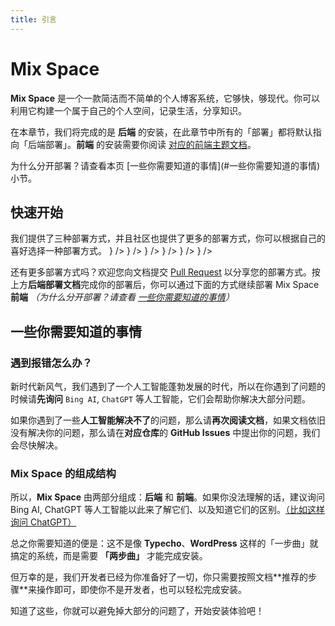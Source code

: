```yaml
---
title: 引言
---
```


# Mix Space

**Mix Space** 是一个一款简洁而不简单的个人博客系统，它够快，够现代。你可以利用它构建一个属于自己的个人空间，记录生活，分享知识。

在本章节，我们将完成的是 **后端** 的安装，在此章节中所有的「部署」都将默认指向「后端部署」。**前端** 的安装需要你阅读 [对应的前端主题文档](/themes)。

<Callout type="info">
为什么分开部署？请查看本页 [一些你需要知道的事情](#一些你需要知道的事情) 小节。
</Callout>

## 快速开始

<Callout>
我们提供了三种部署方式，并且社区也提供了更多的部署方式，你可以根据自己的喜好选择一种部署方式。
</Callout>


<Cards num={3}>
  <Card arrow title="Docker 部署 （推荐）" href="/docs/docker" icon={<UimDocker />} />
  <Card arrow title="预设脚本部署" href="/docs/scripts" icon={<UilPaintTool />} />
  <Card arrow title="进阶部署" href="/docs/advanced" icon={<UimStar />} />
  <Card arrow title="社区部署教程" href="/docs/community" icon={<FluentPeopleCommunity />} />
  <Card arrow title="常见问题" href="/docs/problems" icon={<UimUnlockAlt />} />
  <Card arrow title="拓展内容" href="/docs/extra" icon={<UilExternalLinkAlt />} />
</Cards>

还有更多部署方式吗？欢迎您向文档提交 [Pull Request](https://github.com/mx-space/docs/pulls) 以分享您的部署方式。按上方**后端部署文档**完成你的部署后，你可以通过下面的方式继续部署 Mix Space **前端** *（为什么分开部署？请查看 [一些你需要知道的事情](#一些你需要知道的事情)）*

<Cards num={1}>
  <Card arrow title="浏览前端主题" href="/themes" />
</Cards>


## 一些你需要知道的事情

### 遇到报错怎么办？

新时代新风气，我们遇到了一个人工智能蓬勃发展的时代，所以在你遇到了问题的时候请**先询问** `Bing AI`, `ChatGPT` 等人工智能，它们会帮助你解决大部分问题。

如果你遇到了一些**人工智能解决不了**的问题，那么请**再次阅读文档**，如果文档依旧没有解决你的问题，那么请在**对应仓库**的 **GitHub Issues** 中提出你的问题，我们会尽快解决。

### Mix Space 的组成结构


<FileTree>
  <FileTree.Folder name="Mix Space 系统结构" defaultOpen>
    <FileTree.Folder name="后端（一般也称为「服务端、Server 端」）" />
    <FileTree.Folder name="前端（一般也称为「客户端、网页端、Web 端」）" />
  </FileTree.Folder>
</FileTree>

所以，**Mix Space** 由两部分组成：**后端** 和 **前端**。如果你没法理解的话，建议询问 Bing AI, ChatGPT 等人工智能以此来了解它们、以及知道它们的区别。[（比如这样询问 ChatGPT）](https://chat.openai.com/share/4bfea955-aeef-4140-98d7-483bc29ec5cb)

总之你需要知道的便是：这不是像 **Typecho**、**WordPress** 这样的「一步曲」就搞定的系统，而是需要 **「两步曲」** 才能完成安装。

<Callout>
但万幸的是，我们开发者已经为你准备好了一切，你只需要按照文档**推荐的步骤**来操作即可，即使你不是开发者，也可以轻松完成安装。
</Callout>

知道了这些，你就可以避免掉大部分的问题了，开始安装体验吧！